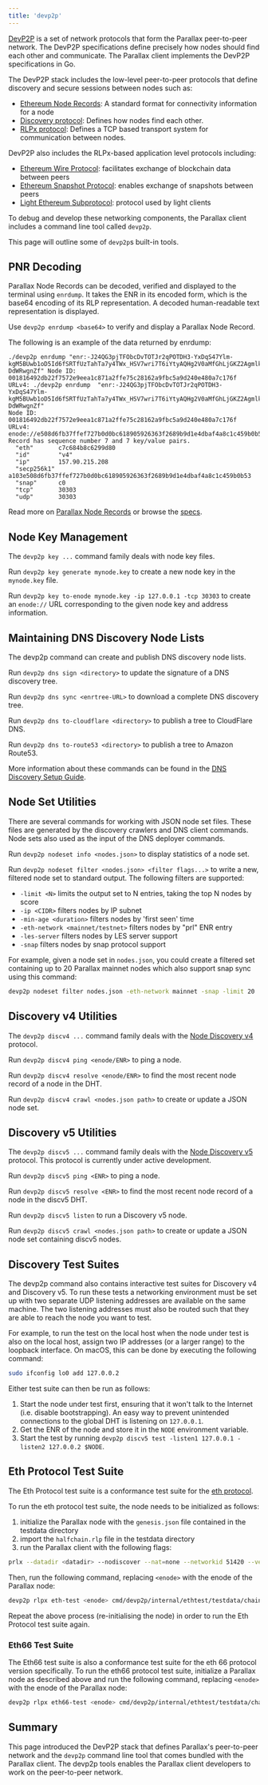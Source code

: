 ```yaml
---
title: 'devp2p'
---
```


[DevP2P](https://github.com/ethereum/devp2p) is a set of network protocols that form the Parallax peer-to-peer network. The DevP2P specifications define precisely how nodes should find each other and communicate. The Parallax client implements the DevP2P specifications in Go.

The DevP2P stack includes the low-level peer-to-peer protocols that define discovery and secure sessions between nodes such as:

* [Ethereum Node Records](https://github.com/ethereum/devp2p/blob/master/enr.md): A standard format for connectivity information for a node
* [Discovery protocol](https://github.com/ethereum/devp2p/blob/master/discv4.md): Defines how nodes find each other.
* [RLPx protocol](https://github.com/ethereum/devp2p/blob/master/rlpx.md): Defines a TCP based transport system for communication between nodes.

DevP2P also includes the RLPx-based application level protocols including:

* [Ethereum Wire Protocol](https://github.com/ethereum/devp2p/blob/master/caps/eth.md): facilitates exchange of blockchain data between peers
* [Ethereum Snapshot Protocol](https://github.com/ethereum/devp2p/blob/master/caps/snap.md): enables exchange of snapshots between peers
* [Light Ethereum Subprotocol](https://github.com/ethereum/devp2p/blob/master/caps/les.md): protocol used by light clients

To debug and develop these networking components, the Parallax client includes a command line tool called `devp2p`.

This page will outline some of `devp2p`s built-in tools.

## PNR Decoding

Parallax Node Records can be decoded, verified and displayed to the terminal using `enrdump`. It takes the ENR in its encoded form, which is the base64 encoding of its RLP representation. A decoded human-readable text representation is displayed.

Use `devp2p enrdump <base64>` to verify and display a Parallax Node Record.

The following is an example of the data returned by enrdump:

```
./devp2p enrdump "enr:-J24QG3pjTFObcDvTOTJr2qPOTDH3-YxDqS47Ylm-kgM5BUwb1oD5Id6fSRTfUzTahTa7y4TWx_HSV7wri7T6iYtyAQHg2V0aMfGhLjGKZ2AgmlkgnY0gmlwhJ1a19CJc2VjcDI1NmsxoQPlCNb7N__vcnsNC8YYkFkmNj8mibnR5NuvSowcRZsLU4RzbmFwwIN0Y3CCdl-DdWRwgnZf" Node ID: 001816492db22f7572e9eea1c871a2ffe75c28162a9fbc5a9d240e480a7c176f URLv4: ./devp2p enrdump  "enr:-J24QG3pjTFObcDvTOTJr2qPOTDH3-YxDqS47Ylm-kgM5BUwb1oD5Id6fSRTfUzTahTa7y4TWx_HSV7wri7T6iYtyAQHg2V0aMfGhLjGKZ2AgmlkgnY0gmlwhJ1a19CJc2VjcDI1NmsxoQPlCNb7N__vcnsNC8YYkFkmNj8mibnR5NuvSowcRZsLU4RzbmFwwIN0Y3CCdl-DdWRwgnZf"
Node ID: 001816492db22f7572e9eea1c871a2ffe75c28162a9fbc5a9d240e480a7c176f
URLv4:   enode://e508d6fb37ffef727b0d0bc618905926363f2689b9d1e4dbaf4a8c1c459b0b534dcdf84342b78250a6dc013c9ee9f89d095d7a6d1ef0c5f4c57a083b22c557ef@157.90.215.208:30303
Record has sequence number 7 and 7 key/value pairs.
  "eth"       c7c684b8c6299d80
  "id"        "v4"
  "ip"        157.90.215.208
  "secp256k1" a103e508d6fb37ffef727b0d0bc618905926363f2689b9d1e4dbaf4a8c1c459b0b53
  "snap"      c0
  "tcp"       30303
  "udp"       30303
```

Read more on [Parallax Node Records](../../parallax-protocol/advanced/networking/addresses#enr) or browse the [specs](https://github.com/ethereum/devp2p/blob/591edbd36eb57280384d07373a818c00bddf3b31/enr.md).

## Node Key Management

The `devp2p key ...` command family deals with node key files.

Run `devp2p key generate mynode.key` to create a new node key in the `mynode.key` file.

Run `devp2p key to-enode mynode.key -ip 127.0.0.1 -tcp 30303` to create an `enode://` URL corresponding to the given node key and address information.

## Maintaining DNS Discovery Node Lists

The devp2p command can create and publish DNS discovery node lists.

Run `devp2p dns sign <directory>` to update the signature of a DNS discovery tree.

Run `devp2p dns sync <enrtree-URL>` to download a complete DNS discovery tree.

Run `devp2p dns to-cloudflare <directory>` to publish a tree to CloudFlare DNS.

Run `devp2p dns to-route53 <directory>` to publish a tree to Amazon Route53.

More information about these commands can be found in the [DNS Discovery Setup Guide](../developers/client/dns-disc-guide).

## Node Set Utilities

There are several commands for working with JSON node set files. These files are generated by the discovery crawlers and DNS client commands. Node sets also used as the input of the DNS deployer commands.

Run `devp2p nodeset info <nodes.json>` to display statistics of a node set.

Run `devp2p nodeset filter <nodes.json> <filter flags...>` to write a new, filtered node set to standard output. The following filters are supported:

* `-limit <N>` limits the output set to N entries, taking the top N nodes by score
* `-ip <CIDR>` filters nodes by IP subnet
* `-min-age <duration>` filters nodes by 'first seen' time
* `-eth-network <mainnet/testnet>` filters nodes by "prl" ENR entry
* `-les-server` filters nodes by LES server support
* `-snap` filters nodes by snap protocol support

For example, given a node set in `nodes.json`, you could create a filtered set containing up to 20 Parallax mainnet nodes which also support snap sync using this command:

```sh
devp2p nodeset filter nodes.json -eth-network mainnet -snap -limit 20
```

## Discovery v4 Utilities

The `devp2p discv4 ...` command family deals with the [Node Discovery v4](https://github.com/ethereum/devp2p/tree/master/discv4.md) protocol.

Run `devp2p discv4 ping <enode/ENR>` to ping a node.

Run `devp2p discv4 resolve <enode/ENR>` to find the most recent node record of a node in the DHT.

Run `devp2p discv4 crawl <nodes.json path>` to create or update a JSON node set.

## Discovery v5 Utilities

The `devp2p discv5 ...` command family deals with the [Node Discovery v5](https://github.com/ethereum/devp2p/tree/master/discv5/discv5.md) protocol. This protocol is currently under active development.

Run `devp2p discv5 ping <ENR>` to ping a node.

Run `devp2p discv5 resolve <ENR>` to find the most recent node record of a node in the discv5 DHT.

Run `devp2p discv5 listen` to run a Discovery v5 node.

Run `devp2p discv5 crawl <nodes.json path>` to create or update a JSON node set containing discv5 nodes.

## Discovery Test Suites

The devp2p command also contains interactive test suites for Discovery v4 and Discovery v5. To run these tests a networking environment must be set up with two separate UDP listening addresses are available on the same machine. The two listening addresses must also be routed such that they are able to reach the node you want to test.

For example, to run the test on the local host when the node under test is also on the local host, assign two IP addresses (or a larger range) to the loopback interface. On macOS, this can be done by executing the following command:

```sh
sudo ifconfig lo0 add 127.0.0.2
```

Either test suite can then be run as follows:

1. Start the node under test first, ensuring that it won't talk to the Internet (i.e. disable bootstrapping). An easy way to prevent unintended connections to the global DHT is listening on `127.0.0.1`.
2. Get the ENR of the node and store it in the `NODE` environment variable.
3. Start the test by running `devp2p discv5 test -listen1 127.0.0.1 -listen2 127.0.0.2 $NODE`.

## Eth Protocol Test Suite

The Eth Protocol test suite is a conformance test suite for the [eth protocol](https://github.com/ethereum/devp2p/blob/master/caps/eth.md).

To run the eth protocol test suite, the node needs to be initialized as follows:

1. initialize the Parallax node with the `genesis.json` file contained in the testdata directory
2. import the `halfchain.rlp` file in the testdata directory
3. run the Parallax client with the following flags:

```sh
prlx --datadir <datadir> --nodiscover --nat=none --networkid 51420 --verbosity 5
```

Then, run the following command, replacing `<enode>` with the enode of the Parallax node:

```sh
devp2p rlpx eth-test <enode> cmd/devp2p/internal/ethtest/testdata/chain.rlp cmd/devp2p/internal/ethtest/testdata/genesis.json
```

Repeat the above process (re-initialising the node) in order to run the Eth Protocol test suite again.

### Eth66 Test Suite

The Eth66 test suite is also a conformance test suite for the eth 66 protocol version specifically. To run the eth66 protocol test suite, initialize a Parallax node as described above and run the following command, replacing `<enode>` with the enode of the Parallax node:

```sh
devp2p rlpx eth66-test <enode> cmd/devp2p/internal/ethtest/testdata/chain.rlp cmd/devp2p/internal/ethtest/testdata/genesis.json
```

## Summary

This page introduced the DevP2P stack that defines Parallax's peer-to-peer network and the `devp2p` command line tool that comes bundled with the Parallax client. The devp2p tools enables the Parallax client developers to work on the peer-to-peer network.
